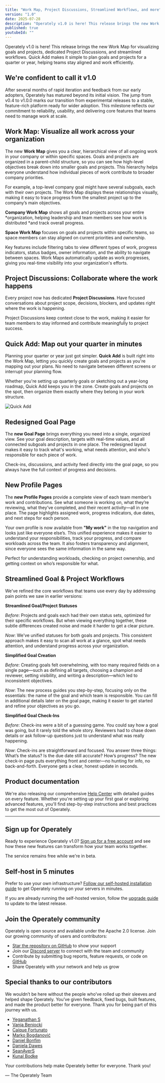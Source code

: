 ```yaml
---
title: "Work Map, Project Discussions, Streamlined Workflows, and more"
version: "1.0"
date: 2025-07-28
description: "Operately v1.0 is here! This release brings the new Work Map for visualizing goals and projects, dedicated Project Discussions, a redesigned Goal Page, and streamlined workflows. Quick Add makes it simple to plan goals and projects for a quarter or year, helping teams stay aligned and work efficiently."
published: true
youtubeId: ""
---
```



Operately v1.0 is here! This release brings the new Work Map for visualizing
goals and projects, dedicated Project Discussions, and streamlined workflows.
Quick Add makes it simple to plan goals and projects for a quarter or year,
helping teams stay aligned and work efficiently.

## We're confident to call it v1.0

After several months of rapid iteration and feedback from our early adopters,
Operately has matured beyond its initial vision. The jump from v0.4 to v1.0.0
marks our transition from experimental releases to a stable, feature-rich
platform ready for wider adoption. This milestone reflects our commitment to
reliability, usability, and delivering core features that teams need to manage
work at scale.

## Work Map: Visualize all work across your organization

The new **Work Map** gives you a clear, hierarchical view of all ongoing work in
your company or within specific spaces. Goals and projects are organized in a
parent-child structure, so you can see how high-level objectives break down into
smaller goals and projects. This hierarchy helps everyone understand how
individual pieces of work contribute to broader company priorities.

For example, a top-level company goal might have several subgoals, each with
their own projects. The Work Map displays these relationships visually, making
it easy to trace progress from the smallest project up to the company’s main
objectives.

**Company Work Map** shows all goals and projects across your entire
*organization, helping leadership and team members see how work is distributed
*and track overall progress.

**Space Work Map** focuses on goals and projects within specific teams, so space
members can stay aligned on current priorities and ownership.

Key features include filtering tabs to view different types of work, progress
indicators, status badges, owner information, and the ability to navigate
between spaces. Work Maps automatically update as work progresses, giving you
real-time visibility into your organization's efforts.

<BigImage src={workMap} alt="Work Map" />

## Project Discussions: Collaborate where the work happens

Every project now has dedicated **Project Discussions**. Have focused
conversations about project scope, decisions, blockers, and updates right where
the work is happening.

Project Discussions keep context close to the work, making it easier for team
members to stay informed and contribute meaningfully to project success.

<BigImage src={projectDiscussions} alt="Project Discussions" />

## Quick Add: Map out your quarter in minutes

Planning your quarter or year just got simpler. **Quick Add** is built right into
the Work Map, letting you quickly create goals and projects as you're mapping
out your plans. No need to navigate between different screens or interrupt your
planning flow.

Whether you're setting up quarterly goals or sketching out a year-long
roadmap, Quick Add keeps you in the zone. Create goals and projects on the spot,
then organize them exactly where they belong in your work structure.

<div class="drop-shadow-xl rounded-xl overflow-hidden lg:-mx-32">
  <Image
    src={quickAdd}
    alt="Quick Add"
    class="rounded-lg border border-gray-300 w-1/1"
  />
</div>

## Redesigned Goal Page

The **new Goal Page** brings everything you need into a single, organized view.
See your goal description, targets with real-time values, and all connected
subgoals and projects in one place. The redesigned layout makes it easy to
track what's working, what needs attention, and who's responsible for each
piece of work.

Check-ins, discussions, and activity feed directly into the goal page, so you
always have the full context of progress and decisions.

<BigImage src={newGoalPage} alt="New Goal Page" />

## New Profile Pages

The **new Profile Pages** provide a complete view of each team member’s work and contributions. See what someone is working on, what they’re reviewing, what they’ve completed, and their recent activity—all in one place. The page highlights assigned work, progress indicators, due dates, and next steps for each person.

Your own profile is now available from **"My work"** in the top navigation and looks just like everyone else’s. This unified experience makes it easier to understand your responsibilities, track your progress, and compare workloads across the team. It also fosters transparency and alignment, since everyone sees the same information in the same way.

Perfect for understanding workloads, checking on project ownership, and getting context on who’s responsible for what.

<BigImage src={newProfilePage} alt="Profile Page" />

## Streamlined Goal & Project Workflows

We've refined the core workflows that teams use every day by addressing pain
points we saw in earlier versions:

**Streamlined Goal/Project Statuses**

_Before_: Projects and goals each had their own status sets, optimized for their
specific workflows. But when viewing everything together, these subtle
differences created noise and made it harder to get a clear picture.

_Now_: We've unified statuses for both goals and projects. This consistent
approach makes it easy to scan all work at a glance, spot what needs attention,
and understand progress across your organization.

**Simplified Goal Creation**

_Before_: Creating goals felt overwhelming, with too many required fields on a
single page—such as defining all targets, choosing a champion and reviewer,
setting visibility, and writing a description—which led to inconsistent
objectives.

_Now_: The new process guides you step-by-step, focusing only on the essentials:
the name of the goal and which team is responsible. You can fill in additional
details later on the goal page, making it easier to get started and refine your
objectives as you go.

**Simplified Goal Check-Ins**

_Before_: Check-ins were a bit of a guessing game. You could say how a goal was
going, but it rarely told the whole story. Reviewers had to chase down details
or ask follow-up questions just to understand what was really happening.

_Now_: Check-ins are straightforward and focused. You answer three things:
What’s the status? Is the due date still accurate? How’s progress? The new
check-in page puts everything front and center—no hunting for info, no
back-and-forth. Everyone gets a clear, honest update in seconds.

## Product documentation

We're also releasing our comprehensive [Help Center](/help) with detailed
guides on every feature. Whether you're setting up your first goal or
exploring advanced features, you'll find step-by-step instructions and best
practices to get the most out of Operately.

---

## Sign up for Operately

Ready to experience Operately v1.0? [Sign up for a free account][signup] and
see how these new features can transform how your team works together.

The service remains free while we're in beta.

## Self-host in 5 minutes

Prefer to use your own infrastructure? [Follow our self-hosted installation guide][install]
to get Operately running on your servers in minutes.

If you are already running the self-hosted version, follow the [upgrade guide][upgrade]
to update to the latest release.

## Join the Operately community

Operately is open source and available under the Apache 2.0 license.
Join our growing community of users and contributors:

- [Star the repository on GitHub][github] to show your support
- Join our [Discord server][discord] to connect with the team and community
- Contribute by submitting bug reports, feature requests, or code on [GitHub][github]
- Share Operately with your network and help us grow

## Special thanks to our contributors

We wouldn’t be here without the people who’ve rolled up their sleeves and helped
shape Operately. You’ve given feedback, fixed bugs, built features, and made the
product better for everyone. Thank you for being part of this journey with us.

- [Yeganathan S](https://github.com/skwowet)
- [Vanja Benjocki](https://github.com/benj0c)
- [Caíque Fortunato](https://github.com/caiquefortunato)
- [Marko Bogdanović](https://github.com/bmarkons)
- [Daniel Bonfim](https://github.com/dannielb)
- [Daniela Dawes](https://github.com/dnwes)
- [SeanAverS](https://github.com/SeanAverS)
- [Kunal Bodke](https://github.com/kunal697)

Your contributions help make Operately better for everyone. Thank you!

&mdash; The Operately Team

[install]: https://operately.com/install
[upgrade]: https://github.com/operately/operately/blob/main/docs/installation/upgrade-from-v0.4.0-to-v1.0.0.md
[signup]: https://app.operately.com/sign_up
[discord]: https://discord.com/invite/2ngnragJYV
[github]: https://github.com/operately/operately
